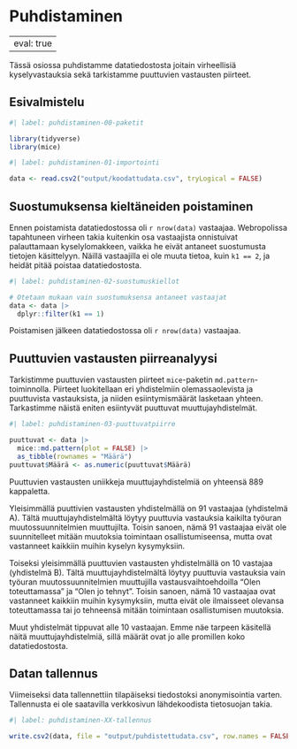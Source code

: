 # Puhdistaminen {#sec-puhdistaminen}

---
eval: true
---

Tässä osiossa puhdistamme datatiedostosta joitain virheellisiä kyselyvastauksia sekä tarkistamme puuttuvien vastausten piirteet.

## Esivalmistelu {#sec-puhdistaminen-esivalmistelu}

```r
#| label: puhdistaminen-00-paketit

library(tidyverse)
library(mice)

```

```r
#| label: puhdistaminen-01-importointi

data <- read.csv2("output/koodattudata.csv", tryLogical = FALSE)

```

## Suostumuksensa kieltäneiden poistaminen {#sec-puhdistaminen-suostumuskiellot}

Ennen poistamista datatiedostossa oli `r nrow(data)` vastaajaa. Webropolissa tapahtuneen virheen takia kuitenkin osa vastaajista onnistuivat palauttamaan kyselylomakkeen, vaikka he eivät antaneet suostumusta tietojen käsittelyyn. Näillä vastaajilla ei ole muuta tietoa, kuin `k1 == 2`, ja heidät pitää poistaa datatiedostosta.

```r
#| label: puhdistaminen-02-suostumuskiellot

# Otetaan mukaan vain suostumuksensa antaneet vastaajat
data <- data |>
  dplyr::filter(k1 == 1)

```

Poistamisen jälkeen datatiedostossa oli `r nrow(data)` vastaajaa.

## Puuttuvien vastausten piirreanalyysi {#sec-puhdistaminen-puuttuvat}

Tarkistimme puuttuvien vastausten piirteet `mice`-paketin `md.pattern`-toiminnolla. Piirteet luokitellaan eri yhdistelmiin olemassaolevista ja puuttuvista vastauksista, ja niiden esiintymismäärät lasketaan yhteen. Tarkastimme näistä eniten esiintyvät puuttuvat muuttujayhdistelmät.

```r
#| label: puhdistaminen-03-puuttuvatpiirre

puuttuvat <- data |>
  mice::md.pattern(plot = FALSE) |>
  as_tibble(rownames = "Määrä")
puuttuvat$Määrä <- as.numeric(puuttuvat$Määrä)

```

Puuttuvien vastausten uniikkeja muuttujayhdistelmiä on yhteensä 889 kappaletta.

Yleisimmällä puuttivien vastausten yhdistelmällä on 91 vastaajaa (yhdistelmä A). Tältä muuttujayhdistelmältä löytyy puuttuvia vastauksia kaikilta työuran muutossuunnitelmien muuttujilta. Toisin sanoen, nämä 91 vastaajaa eivät ole suunnitelleet mitään muutoksia toimintaan osallistumiseensa, mutta ovat vastanneet kaikkiin muihin kyselyn kysymyksiin.

Toiseksi yleisimmällä puuttuvien vastausten yhdistelmällä on 10 vastajaa (yhdistelmä B). Tältä muuttujayhdistelmältä löytyy puuttuvia vastauksia vain työuran muutossuunnitelmien muuttujilla vastausvaihtoehdoilla "Olen toteuttamassa" ja "Olen jo tehnyt". Toisin sanoen, nämä 10 vastaajaa ovat vastanneet kaikkiin muihin kysymyksiin, mutta eivät ole ilmaisseet olevansa toteuttamassa tai jo tehneensä mitään toimintaan osallistumisen muutoksia.

Muut yhdistelmät tippuvat alle 10 vastaajan. Emme näe tarpeen käsitellä näitä muuttujayhdistelmiä, sillä määrät ovat jo alle promillen koko datatiedostosta.

## Datan tallennus {#sec-puhdistaminen-tallennus}

Viimeiseksi data tallennettiin tilapäiseksi tiedostoksi anonymisointia varten. Tallennusta ei ole saatavilla verkkosivun lähdekoodista tietosuojan takia.

```r
#| label: puhdistaminen-XX-tallennus

write.csv2(data, file = "output/puhdistettudata.csv", row.names = FALSE)

```
